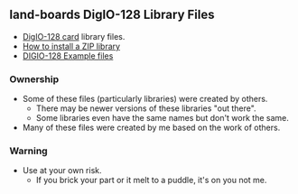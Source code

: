 == land-boards DigIO-128 Library Files ==

* [http://land-boards.com/blwiki/index.php?title=DIGIO-128 DigIO-128 card] library files.
* [https://www.arduino.cc/en/Guide/Libraries#toc4 How to install a ZIP library]
* [https://github.com/douggilliland/lb-Arduino-Code/tree/master/LBCards/DIGIO128 DIGIO-128 Example files]

=== Ownership ===

* Some of these files (particularly libraries) were created by others.
** There may be newer versions of these libraries "out there".
** Some libraries even have the same names but don't work the same.
* Many of these files were created by me based on the work of others.

=== Warning ===

* Use at your own risk.
** If you brick your part or it melt to a puddle, it's on you not me.
